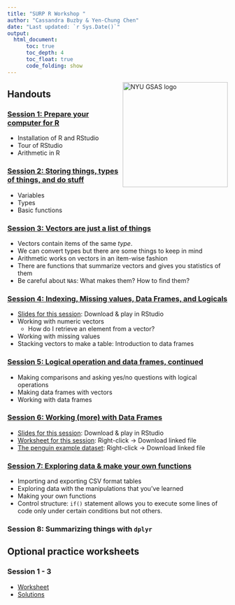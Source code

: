```yaml
---
title: "SURP R Workshop "
author: "Cassandra Buzby & Yen-Chung Chen"
date: "Last updated: `r Sys.Date()`"
output:
  html_document:
      toc: true
      toc_depth: 4
      toc_float: true
      code_folding: show
---
```


<img src="../img/gsas_long_color.png" alt="NYU GSAS logo" width="240" align="right"/>

## Handouts

### [Session 1: Prepare your computer for R](source/worksheet/session_1_environment.html)

- Installation of R and RStudio
- Tour of RStudio
- Arithmetic in R

### [Session 2: Storing things, types of things, and do stuff](source/Workshop_2.html)

- Variables
- Types
- Basic functions
  
### [Session 3: Vectors are just a list of things](source/worksheet/session_3_vectors.html)

- Vectors contain items of the same _type_.
- We can convert types but there are some things to keep in mind
- Arithmetic works on vectors in an item-wise fashion
- There are functions that summarize vectors and gives you statistics of them
- Be careful about `NA`s: What makes them? How to find them?

### [Session 4: Indexing, Missing values, Data Frames, and Logicals](source/Workshop_4.html)

- [Slides for this session](source/Workshop4_Presentation.Rpres): Download & play in RStudio
- Working with numeric vectors
  - How do I retrieve an element from a vector?
- Working with missing values
- Stacking vectors to make a table: Introduction to data frames
  
### [Session 5: Logical operation and data frames, continued](source/worksheet/session_5_df_logical_ws.html)

- Making comparisons and asking yes/no questions with logical operations
- Making data frames with vectors
- Working with data frames

### [Session 6: Working (more) with Data Frames](https://nyusurp.github.io/source/Workshop6_2021.html)

- [Slides for this session](source/Workshop6_Presentation.Rpres): Download & play in RStudio
- [Worksheet for this session](source/Workshop6_2021.Rmd): Right-click -> Download linked file
- [The penguin example dataset](source/penguins.csv): Right-click -> Download linked file

### [Session 7: Exploring data & make your own functions](source/worksheet/session7_data_exploration.html)

- Importing and exporting CSV format tables
- Exploring data with the manipulations that you've learned
- Making your own functions
- Control structure: `if()` statement allows you to execute some lines of code only under certain conditions but not others.

### Session 8: Summarizing things with `dplyr`

## Optional practice worksheets

### Session 1 - 3

- [Worksheet](source/Week1to3_Practice.html)
- [Solutions](source/Week1to3_Practice_Solutions.html)
